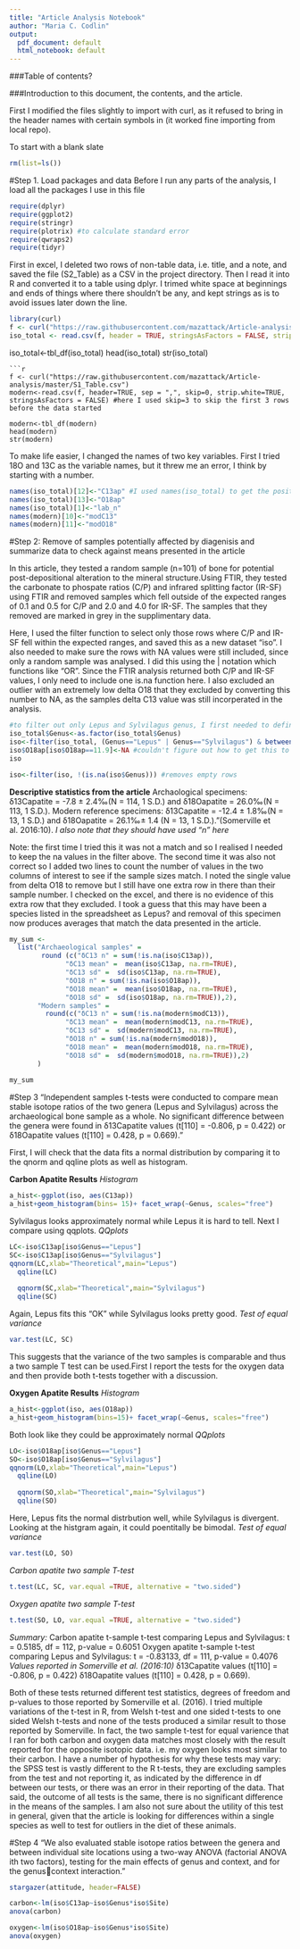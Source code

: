 ```yaml
---
title: "Article Analysis Notebook"
author: "Maria C. Codlin"
output:
  pdf_document: default
  html_notebook: default
---
```

###Table of contents?

###Introduction to this document, the contents, and the article.

First I modified the files slightly to import with curl, as it refused to bring in the header names with certain symbols in (it worked fine importing from local repo). 


To start with a blank slate
```r
rm(list=ls())
```


#Step 1. Load packages and data
Before I run any parts of the analysis, I load all the packages I use in this file
```r
require(dplyr)
require(ggplot2)
require(stringr)
require(plotrix) #to calculate standard error
require(qwraps2)
require(tidyr)
```
First in excel, I deleted two rows of non-table data, i.e. title, and a note, and saved the file (S2_Table) as a CSV in the project directory. Then I read it into R and converted it to a table using dplyr. I trimed white space at beginnings and ends of things where there shouldn't be any, and kept strings as is to avoid issues later down the line. 
```r
library(curl)
f <- curl("https://raw.githubusercontent.com/mazattack/Article-analysis/master/S2_Table.csv")
iso_total <- read.csv(f, header = TRUE, stringsAsFactors = FALSE, strip.white=TRUE)
```

iso_total<-tbl_df(iso_total)
head(iso_total)
str(iso_total)
```
```r

f <- curl("https://raw.githubusercontent.com/mazattack/Article-analysis/master/S1_Table.csv")
modern<-read.csv(f, header=TRUE, sep = ",", skip=0, strip.white=TRUE, stringsAsFactors = FALSE) #here I used skip=3 to skip the first 3 rows before the data started

modern<-tbl_df(modern)
head(modern)
str(modern)
```

To make life easier, I changed the names of two key variables. First I tried 18O and 13C as the variable names, but it threw me an error, I think by starting with a number. 
```r
names(iso_total)[12]<-"C13ap" #I used names(iso_total) to get the position of these for renaming
names(iso_total)[13]<-"O18ap"
names(iso_total)[1]<-"lab_n"
names(modern)[10]<-"modC13"
names(modern)[11]<-"modO18"
```


#Step 2: Remove of samples potentially affected by diagenisis and summarize data to check against means presented in the article 

In this article, they tested a random sample (n=101) of bone for potential post-depositional alteration to the mineral structure.Using FTIR, they tested the carbonate to phospate ratios (C/P) and infrared splitting factor (IR-SF) using FTIR and removed samples which fell outside of the expected ranges of 0.1 and 0.5 for C/P and 2.0 and 4.0 for IR-SF. The samples that they removed are marked in grey in the supplimentary data. 

Here, I used the filter function to select only those rows where C/P and IR-SF fell within the expected ranges, and saved this as a new dataset "iso". I also needed to make sure the rows with NA values were still included, since only a random sample was analysed. I did this using the | notation which functions like "OR". Since the FTIR analysis returned both C/P and IR-SF values, I only need to include one is.na function here. I also excluded an outlier with an extremely low delta O18 that they excluded by converting this number to NA, as the samples delta C13 value was still incorperated in the analysis.
```r
#to filter out only Lepus and Sylvilagus genus, I first needed to define the column as a factor
iso_total$Genus<-as.factor(iso_total$Genus)
iso<-filter(iso_total, (Genus=="Lepus" | Genus=="Sylvilagus") & between (C.P, 0.1, 0.5)&between (IR.SF, 2.0, 4.0) | (is.na(IR.SF))) #brackets around the Genus filter were important here, otherwise the | worked on everything that came after
iso$O18ap[iso$O18ap==11.9]<-NA #couldn't figure out how to get this to work with dplyr or chaining
iso            
```
```r
iso<-filter(iso, !(is.na(iso$Genus))) #removes empty rows
```

**Descriptive statistics from the article**
Archaological specimens: δ13Capatite = -7.8 ± 2.4‰(N = 114, 1 S.D.) and δ18Oapatite = 26.0‰(N = 113, 1 S.D.). 
Modern reference specimens: δ13Capatite = -12.4 ± 1.8‰(N = 13, 1 S.D.) and δ18Oapatite = 26.1‰± 1.4 (N = 13, 1 S.D.)."(Somerville et al. 2016:10). *I also note that they should have used "n" here*

Note: the first time I tried this it was not a match and so I realised I needed to keep the na values in the filter above. The second time it was also not correct so I added two lines to count the number of values in the two columns of interest to see if the sample sizes match. I noted the single value from delta O18 to remove but I still have one extra row in there than their sample number. I checked on the excel, and there is no evidence of this extra row that they excluded. I took a guess that this may have been a species listed in the spreadsheet as Lepus? and removal of this specimen now produces averages that match the data presented in the article. 

```r
my_sum <- 
  list("Archaeological samples" = 
        round (c("δC13 n" = sum(!is.na(iso$C13ap)),
              "δC13 mean" =  mean(iso$C13ap, na.rm=TRUE),
              "δC13 sd" =  sd(iso$C13ap, na.rm=TRUE),
              "δO18 n" = sum(!is.na(iso$O18ap)),
              "δO18 mean" =  mean(iso$O18ap, na.rm=TRUE),
              "δO18 sd" =  sd(iso$O18ap, na.rm=TRUE)),2),
       "Modern samples" = 
         round(c("δC13 n" = sum(!is.na(modern$modC13)),
              "δC13 mean" =  mean(modern$modC13, na.rm=TRUE),
              "δC13 sd" =  sd(modern$modC13, na.rm=TRUE),
              "δO18 n" = sum(!is.na(modern$modO18)),
              "δO18 mean" =  mean(modern$modO18, na.rm=TRUE),
              "δO18 sd" =  sd(modern$modO18, na.rm=TRUE)),2)
       )
    
my_sum
```

#Step 3 "Independent samples t-tests were conducted to compare mean stable isotope ratios of the two genera (Lepus and Sylvilagus) across the archaeological bone sample as a whole. No significant difference between the genera were found in δ13Capatite values (t[110] = -0.806, p = 0.422) or δ18Oapatite values (t[110] = 0.428, p = 0.669)."

First, I will check that the data fits a normal distribution by comparing it to the qnorm and qqline plots as well as histogram.

**Carbon Apatite Results**
*Histogram*
```r
a_hist<-ggplot(iso, aes(C13ap))
a_hist+geom_histogram(bins= 15)+ facet_wrap(~Genus, scales="free")
```
Sylvilagus looks approximately normal while Lepus it is hard to tell. Next I compare using qqplots.
*QQplots*
```r
LC<-iso$C13ap[iso$Genus=="Lepus"]
SC<-iso$C13ap[iso$Genus=="Sylvilagus"]
qqnorm(LC,xlab="Theoretical",main="Lepus")
  qqline(LC)
  
  qqnorm(SC,xlab="Theoretical",main="Sylvilagus")
  qqline(SC)
```
Again, Lepus fits this "OK" while Sylvilagus looks pretty good. 
*Test of equal variance*
```r
var.test(LC, SC)
```

This suggests that the variance of the two samples is comparable and thus a two sample T test can be used.First I report the tests for the oxygen data and then provide both t-tests together with a discussion.


**Oxygen Apatite Results**
*Histogram*
```r
a_hist<-ggplot(iso, aes(O18ap))
a_hist+geom_histogram(bins=15)+ facet_wrap(~Genus, scales="free")
```
Both look like they could be approximately normal
*QQplots*
```r
LO<-iso$O18ap[iso$Genus=="Lepus"]
SO<-iso$O18ap[iso$Genus=="Sylvilagus"]
qqnorm(LO,xlab="Theoretical",main="Lepus")
  qqline(LO)
  
  qqnorm(SO,xlab="Theoretical",main="Sylvilagus")
  qqline(SO)
```
Here, Lepus fits the normal distrbution well, while Sylvilagus is divergent. Looking at the histgram again, it could poentitally be bimodal. 
*Test of equal variance*
```r
var.test(LO, SO)
```
*Carbon apatite two sample T-test*
```r
t.test(LC, SC, var.equal =TRUE, alternative = "two.sided")
```




*Oxygen apatite two sample T-test*
```r
t.test(SO, LO, var.equal =TRUE, alternative = "two.sided")
```
*Summary:*
Carbon apatite t-sample t-test comparing Lepus and Sylvilagus: t = 0.5185, df = 112, p-value = 0.6051
Oxygen apatite t-sample t-test comparing Lepus and Sylvilagus: t = -0.83133, df = 111, p-value = 0.4076
*Values reported in Somerville et al. (2016:10)*
δ13Capatite values (t[110] = -0.806, p = 0.422) 
δ18Oapatite values (t[110] = 0.428, p = 0.669). 

Both of these tests returned different test statistics, degrees of freedom and p-values to those reported by Somerville et al. (2016). I tried multiple variations of the t-test in R, from Welsh t-test and one sided t-tests to one sided Welsh t-tests and none of the tests produced a similar result to those reported by Somerville. In fact, the two sample t-test for equal varience that I ran for both carbon and oxygen data matches most closely with the result reported for the opposite isotopic data. i.e. my oxygen looks most similar to their carbon. I have a number of hypothesis for why these tests may vary: the SPSS test is vastly different to the R t-tests, they are excluding samples from the test and not reporting it, as indicated by the difference in df between our tests, or there was an error in their reporting of the data. That said, the outcome of all tests is the same, there is no significant difference in the means of the samples. I am also not sure about the utility of this test in general, given that the article is looking for differences within a single species as well to test for outliers in the diet of these animals. 

#Step 4 
"We also evaluated stable isotope ratios between the genera and between individual site locations using a two-way ANOVA (factorial ANOVA ith two factors), testing for the main effects of genus and context, and for the genuscontext interaction."

```r
stargazer(attitude, header=FALSE)
```
```r
carbon<-lm(iso$C13ap~iso$Genus*iso$Site)
anova(carbon)
```
```r
oxygen<-lm(iso$O18ap~iso$Genus*iso$Site)
anova(oxygen)
```

